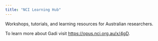 ```yaml
---
title: "NCI Learning Hub"
---
```


Workshops, tutorials, and learning resources for Australian researchers.

To learn more about Gadi visit <https://opus.nci.org.au/x/4gD>.
